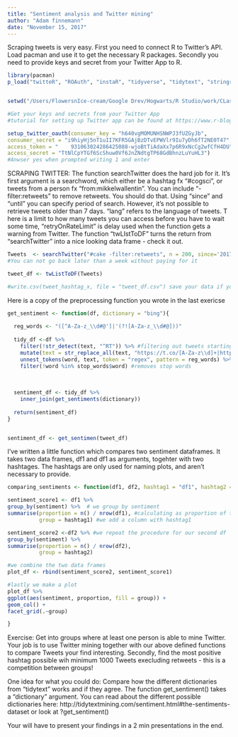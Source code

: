```yaml
---
title: "Sentiment analysis and Twitter mining"
author: "Adam finnemann"
date: "November 15, 2017"
---
```

  
  
  
Scraping tweets is very easy. First you need to connect R to Twitter's API. Load pacman and use it to get the necessary R packages. Secondly you need to provide keys and secret from your Twitter App to R.

```r
library(pacman)
p_load("twitteR", "ROAuth", "instaR", "tidyverse", "tidytext", "stringr") #packages for webscraping from R


setwd("/Users/FlowersnIce-cream/Google Drev/Hogwarts/R Studio/work/CLasswork/9 - Twitter mining Adam") #set working directory to where you wanna save tweeets

#Get your keys and secrets from your Twitter App
#tutorial for setting up Twitter app can be found at https://www.r-bloggers.com/setting-up-the-twitter-r-package-for-text-analytics/

setup_twitter_oauth(consumer_key = "h640vgMOMUNHSNWPJ3fUZGyJb",
consumer_secret = "i9hiyHj5nT1uII7KFR5GAjBzDTvEPWVlr9Iu7yDh6fT2NE0T47",
access_token = "	931063024286425088-wjoBtTiAdaXx7p6R9xNcCg2wfCfH4DU",
access_secret = "TtNlCpYTGf6ScShuw0Vf6JnZNdtgTP68GdBhnzLuYuHL3")
#Anwser yes when prompted writing 1 and enter

```

SCRAPING TWITTER:
The function searchTwitter does the hard job for it. It's first argument is a searchword, which either be a hashtag fx "#cogsci", or tweets from a person fx "from:mikkelwallentin". You can include "-filter:retweets" to remove retweets. You should do that.
Using "since" and "until" you can specify period of search. However, it's not possible to retrieve tweets older than 7 days. 
"lang" refers to the language of tweets. T
here is a limit to how many tweets you can access before you have to wait some time, "retryOnRateLimit" is delay used when the function gets a warning from Twitter.
The function "twLIstToDF" turns the return from "searchTwitter" into a nice looking data frame - check it out.
```r
Tweets  <- searchTwitter("#cake -filter:retweets", n = 200, since='2017-11-09', until='2017-11-16', lang = "en", retryOnRateLimit = 120)
#You can not go back later than a week without paying for it

tweet_df <- twListToDF(Tweets)

#write.csv(tweet_hashtag_x, file = "tweet_df.csv") save your data if you want to.


```



Here is a copy of the preprocessing function you wrote in the last exericse
```r
get_sentiment <- function(df, dictionary = "bing"){
  
  reg_words <- "([^A-Za-z_\\d#@']|'(?![A-Za-z_\\d#@]))"
  
  tidy_df <-df %>%
    filter(!str_detect(text, "^RT")) %>% #filtering out tweets starting with RT: retweets
    mutate(text = str_replace_all(text, "https://t.co/[A-Za-z\\d]+|http://[A-Za-z\\d]+|&amp;|&lt;|&gt;|RT|https", "")) %>% #removes homepage adresses and unecessary stuff
    unnest_tokens(word, text, token = "regex", pattern = reg_words) %>% #removes unnests text document
    filter(!word %in% stop_words$word) #removes stop words
  
  
  
  sentiment_df <- tidy_df %>% 
    inner_join(get_sentiments(dictionary))
  
  return(sentiment_df)
}


sentiment_df <- get_sentimen(tweet_df)
```


I've written a little function which compares two sentiment dataframes.
It takes two data frames, df1 and df1 as arguments, togehter with two hashtages. The hashtags are only used for naming plots, and aren't necessary to provide.
```r

comparing_sentiments <- function(df1, df2, hashtag1 = "df1", hashtag2 = "df2") {

sentiment_score1 <- df1 %>%
group_by(sentiment) %>%  # we group by sentiment
summarise(proportion = n() / nrow(df1), #calculating as proportion of total tweets
          group = hashtag1) #we add a column with hashtag1

sentiment_score2 <-df2 %>% #we repeat the procedure for our second df 
group_by(sentiment) %>% 
summarise(proportion = n() / nrow(df2),
          group = hashtag2)

#we combine the two data frames
plot_df <- rbind(sentiment_score2, sentiment_score1)

#lastly we make a plot
plot_df %>%  
ggplot(aes(sentiment, proportion, fill = group)) +
geom_col() +
facet_grid(.~group)

}


```

Exercise: 
Get into groups where at least one person is able to mine Twitter. Your job is to use Twitter mining together with our above defined functions to compare Tweets your find interesting. Secondly, find the most positive hashtag possible wih minimum 1000 Tweets execluding retweets - this is a competition between groups!

One idea for what you could do:
Compare how the different dictionaries from "tidytext" works and if they agree. 
The function get_sentiment() takes a "dictionary" argument. You can read about the different possible dictionaries here:
http://tidytextmining.com/sentiment.html#the-sentiments-dataset or look at ?get_sentiment()

Your will have to present your findings in a 2 min presentations in the end. 

```r

```


